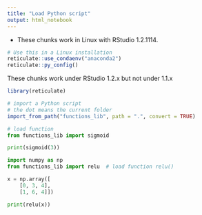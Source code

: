 ```yaml
---
title: "Load Python script"
output: html_notebook
---
```


* These chunks work in Linux with RStudio 1.2.1114.

```r
# Use this in a Linux installation
reticulate::use_condaenv("anaconda2")
reticulate::py_config()
```

These chunks work under RStudio 1.2.x but not under 1.1.x

```r
library(reticulate)
```


```r
# import a Python script
# the dot means the current folder
import_from_path("functions_lib", path = ".", convert = TRUE)
```

```python
# load function
from functions_lib import sigmoid

print(sigmoid(3))
```

```python
import numpy as np
from functions_lib import relu  # load function relu()

x = np.array([
    [0, 3, 4],
    [1, 6, 4]])

print(relu(x))
```

